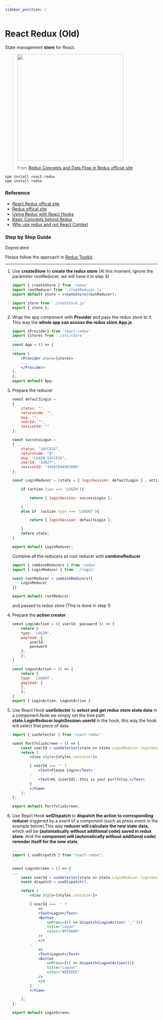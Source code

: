 ```yaml
---
sidebar_position: 1
---
```



# React Redux (Old)

State management **store** for React.

> <img src="https://redux.js.org/assets/images/ReduxDataFlowDiagram-49fa8c3968371d9ef6f2a1486bd40a26.gif" width="350"/>
>
> From [Redux Concepts and Data Flow in Redux official site](https://redux.js.org/tutorials/fundamentals/part-2-concepts-data-flow)

```console
npm install react-redux
npm install redux
```

### Reference

- [React Redux offical site](https://react-redux.js.org/)
- [Redux offical site](https://redux.js.org/)
- [Using Redux with React Hooks](https://thoughtbot.com/blog/using-redux-with-react-hooks)
- [Basic Concepts behind Redux](https://redux.js.org/tutorials/essentials/part-1-overview-concepts)
- [Why use redux and not React Context ](https://stackoverflow.com/questions/49568073/react-context-vs-react-redux-when-should-i-use-each-one)

### Step by Step Guide 
     
<Highlight color="#dd0000">Deprecated</Highlight> 

Please follow the approach in [Redux Toolkit](https://redux-toolkit.js.org/usage/usage-guide).

---

1. Use **createStore** to **create the redux store** (At this moment, ignore the parameter rootReducer, we will have it in step 3)
  
    ```jsx title="src/store/rootStore.js"
    import { createStore } from 'redux'
    import rootReducer from './rootReducer.js'
    export default store = createStore(rootReducer);
    ```
      
    ```jsx title="src/store/index.js"
    import store from './rootStore.js'
    export { store };
    ```

2. Wrap the app component with **Provider** and pass the redux store to it. This way the **whole app can access the redux store.App.js**

    ```jsx
    import {Provider} from 'react-redux'
    import {store} from './src/store'
    ...
    const App = () => {
    ...
    return (
        <Provider store={store}>
        ...
        </Provider>
    );
    };
    export default App;
    ```

3. Prepare the reducer

    ```jsx title="src/store/login/LoginReducer.js"
    const defaultLogin = 
    {
        status: "",
        returnCode: "",
        msg: "",
        userId: "",
        sessionId: ""
    };

    const successLogin = 
    {
        status: "SUCCESS",
        returnCode: "0",
        msg: "LOGIN SUCCESS",
        userId: "S5627",
        sessionId: "34567894567890"
    };

    const LoginReducer = (state = { loginSession: defaultLogin } , action) => {

        if (action.type === 'LOGIN'){

            return { loginSession: successLogin };

        }
        else if  (action.type === 'LOGOUT'){

            return { loginSession: defaultLogin };

        }
        return state;
    }

    export default LoginReducer;
    ```

    Combine all the reducers as root reducer with **combineReducer**

    ```jsx title="src/store/login/LoginReducer.js"
    import { combineReducers } from 'redux'
    import { LoginReducer } from './login'

    const rootReducer = combineReducers({  
        LoginReducer
    })

    export default rootReducer;
    ```

    and passed to redux store (This is done in step 1)

4. Prepare the **action creator**

    ```jsx title="src/store/login/LoginAction.js"
    const LoginAction = ({ userId, password }) => { 
        return {
        type: 'LOGIN',
        payload: {                        
            userId,
            password
        },
        };
    }

    const LogoutAction = () => { 
        return {
        type: 'LOGOUT',
        payload: {                        
        },
        };
    }
    export { LoginAction, LogoutAction }
    ```

5. Use React Hook **useSelector** to **select and get redux store state data** in a component.Note we simply set the tree path **state.LoginReducer.loginSession.userId** in the hook, this way the hook will select that piece of data.

    ```jsx title="src/store/login/LoginAction.js"
    import { useSelector } from 'react-redux'

    const PortfolioScreen = () => {
        const userId = useSelector(state => state.LoginReducer.loginSession.userId);
        return (
            <View style={styles.container}>

            { userId === '' ? 
                <Text>Please Login</Text>
            : 
                <Text>Hi {userId}, this is your portfolio.</Text>
            }
            </View>
        );
    };

    export default PortfolioScreen;
    ```

6. Use React Hook **setDispatch** to **dispatch the action to corresponding reducer** triggered by a event of a component (such as press event in the example below).This way **reducer will calculate the new state data**, which will be **(automatically without additional code) saved in redux store**. And the **component will (automatically without additional code) rerender itself for the new state**.

    ```jsx title="src/store/login/LoginScreen.js"
    ...
    import { useDispatch } from "react-redux";
    ...

    const LoginScreen = () => {
    ...
        const userId = useSelector(state => state.LoginReducer.loginSession.userId);
        const dispatch = useDispatch();

        return (
            <View style={styles.container}>

            { userId === '' ? 
                <>
                <Text>Login</Text>
                <Button
                    onPress={() => dispatch(LoginAction('',''))}
                    title="Login"
                    color="#FF0000"
                />
                </>
            : 
                <>
                <Text>Logout</Text>
                <Button
                    onPress={() => dispatch(LogoutAction())}
                    title="Logout"
                    color="#EEEEEE"
                />
                </>
            }
            </View>
            
        );
    };

    export default LoginScreen;
    ```

